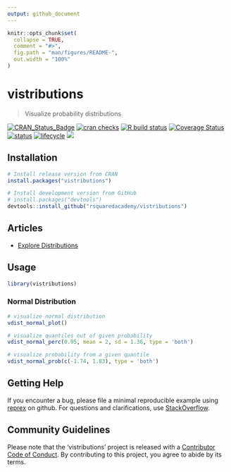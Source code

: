 ```yaml
---
output: github_document
---
```


<!-- README.md is generated from README.Rmd. Please edit that file -->

```r
knitr::opts_chunk$set(
  collapse = TRUE,
  comment = "#>",
  fig.path = "man/figures/README-",
  out.width = "100%"
)
```
# vistributions

> Visualize probability distributions

<!-- badges: start -->
[![CRAN_Status_Badge](https://www.r-pkg.org/badges/version/vistributions)](https://cran.r-project.org/package=vistributions) [![cran checks](https://cranchecks.info/badges/summary/vistributions)](https://cran.r-project.org/web/checks/check_results_vistributions.html) 
[![R build status](https://github.com/rsquaredacademy/vistributions/workflows/R-CMD-check/badge.svg)](https://github.com/rsquaredacademy/vistributions/actions)
[![Coverage Status](https://img.shields.io/codecov/c/github/rsquaredacademy/vistributions/master.svg)](https://codecov.io/github/rsquaredacademy/vistributions?branch=master) [![status](https://tinyverse.netlify.com/badge/vistributions)](https://CRAN.R-project.org/package=vistributions) [![lifecycle](https://img.shields.io/badge/lifecycle-maturing-blue.svg)](https://www.tidyverse.org/lifecycle/#maturing) [![](https://cranlogs.r-pkg.org/badges/grand-total/vistributions)](https://cran.r-project.org/package=vistributions) 
<!-- badges: end -->

## Installation

```r
# Install release version from CRAN
install.packages("vistributions")

# Install development version from GitHub
# install.packages("devtools")
devtools::install_github("rsquaredacademy/vistributions")
```

## Articles

- [Explore Distributions](https://vistributions.rsquaredacademy.com/articles/introduction_to_vistributions.html)

## Usage

```r
library(vistributions)
```

### Normal Distribution

```r
# visualize normal distribution
vdist_normal_plot()

# visualize quantiles out of given probability
vdist_normal_perc(0.95, mean = 2, sd = 1.36, type = 'both')

# visualize probability from a given quantile
vdist_normal_prob(c(-1.74, 1.83), type = 'both')
```

## Getting Help

If you encounter a bug, please file a minimal reproducible example using 
[reprex](https://reprex.tidyverse.org/index.html) on github. For questions 
and clarifications, use [StackOverflow](https://stackoverflow.com/).

## Community Guidelines

Please note that the 'vistributions' project is released with a [Contributor Code of Conduct](CODE_OF_CONDUCT.md). By contributing to this project, you agree to abide by its terms.
